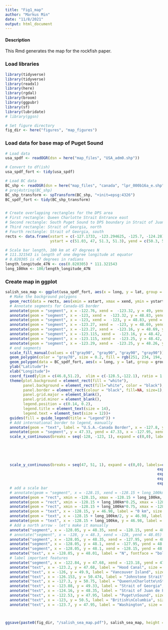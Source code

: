 ```yaml
---
title: "Fig1_map"
author: "Markus Min"
date: "11/8/2021"
output: html_document
---
```


#### Description
This Rmd generates the map for the rockfish paper.


### Load libraries
```r
library(tidyverse)
library(tidyverse)
library(readxl)
library(here)
library(rgdal)
library(broom)
library(ggpubr)
library(sf)
library(lubridate)
# library(ggsn)

# Set figure directory
fig_dir <- here("figures", "map_figures")
```




### Load data for base map of Puget Sound
```r
# Load data
usa_spdf <- readOGR(dsn = here("map_files", "USA_adm0.shp"))

# Convert to df(ish)
usa_spdf_fort <- tidy(usa_spdf)

# Load BC data
BC_shp <- readOGR(dsn = here("map_files", "canada", "lpr_000b16a_e.shp"))
# proj4string(BC_shp)
BC_shp_transform <- spTransform(BC_shp, "+init=epsg:4326")
BC_spdf_fort <- tidy(BC_shp_transform)


# Create overlapping rectangles for the DPS area
# First rectangle: Queen Charlotte Strait Entrance east
# Second rectangle: South Puget Sound to DPS boundary in Strait of Juan de Fuca
# Third rectangle: Strait of Georgia, north
# Fourth rectangle: Strait of Georgia, south
rects <- data.frame(xstart = c(-127.1733, -123.294625, -125.7, -124.28), xend = c(-122.5, -122, -122, -122),
                    ystart = c(51.03, 47, 51.3, 51.3), yend = c(50.3, 51, 49.25, 48.49), col = c("DPS Area", "DPS Area", "DPS Area", "DPS Area"))

# Scale bar length, 100 km at 47 degrees N
# 111.321543 is length of one degree longitude at equator
# 0.820305 is 47 degrees in radians
length_longitude_47N <- cos(0.820305) * 111.321543
long_100km <- 100/length_longitude_47N

```

### Create map in ggplot
```r
salish_sea_map <- ggplot(usa_spdf_fort, aes(x = long, y = lat, group = group))+
  # Make the background polygons
  geom_rect(data = rects, aes(xmin = xstart, xmax = xend, ymin = ystart, ymax = yend, fill = col),  inherit.aes = FALSE) +
  # Annotate segments for Canada-US border
  annotate(geom = "segment", x = -122.76, xend =  -123.32, y = 49, yend = 49, color = "black", lty = 3) +
  annotate(geom = "segment", x = -123, xend =  -123.32, y = 48.83, yend = 49, color = "black", lty = 3) +
  annotate(geom = "segment", x = -123, xend =  -123, y = 48.83, yend = 48.765, color = "black", lty = 3) +
  annotate(geom = "segment", x = -123.27, xend =  -123, y = 48.69, yend = 48.765, color = "black", lty = 3) +
  annotate(geom = "segment", x = -123.27, xend =  -123.16, y = 48.69, yend = 48.453, color = "black", lty = 3) +
  annotate(geom = "segment", x = -123.115, xend =  -123.16, y = 48.42, yend = 48.453, color = "black", lty = 3) +
  annotate(geom = "segment", x = -123.115, xend =  -123.25, y = 48.42, yend = 48.283, color = "black", lty = 3) +
  annotate(geom = "segment", x = -123.29, xend =  -123.25, y = 48.26, yend = 48.283, color = "black", lty = 3) +
  # end segments
  scale_fill_manual(values = c("gray90", "gray90", "gray90", "gray90")) +
  geom_polygon(color = "gray70", size = 0.2, fill = rgb(251, 234, 194, max=255))+
  geom_polygon(data = BC_spdf_fort, aes(x = long, y = lat, group = group), inherit.aes = FALSE, color = "gray70", size = 0.2, fill = rgb(251, 234, 194, max=255)) +
  ylab("Latitude")+
  xlab("Longitude")+
  coord_fixed(ylim = c(46.8,51.2),  xlim = c(-128.5,-122.1), ratio = 1.3)+
  theme(plot.background = element_rect(fill = "white"),
        panel.background = element_rect(fill="white", color = "black"),
        panel.border = element_rect(colour = "black", fill=NA, size=1),
        panel.grid.major = element_blank(),
        panel.grid.minor = element_blank(),
        legend.position = c(0.14, 0.2),
        legend.title = element_text(size = 14),
        legend.text = element_text(size = 12))+
  guides(fill = guide_legend(title = "Legend")) +
  # Add international border to legend, manually
  annotate(geom = "text", label = "U.S.A.-Canada Border", x = -127.8, y = 47.33, hjust = 0, size = 4.2) +
  annotate(geom = "segment", y = 47.33, yend = 47.33, x = -127.95, xend = -128.15, lty = 3) +
  scale_x_continuous(breaks = seq(-128, -123, 1), expand = c(0,0), labels=c(expression(paste(128*degree,"W")),
                                                                                expression(paste(127*degree,"W")),
                                                                                expression(paste(126*degree,"W")),
                                                                                expression(paste(125*degree,"W")),
                                                                                expression(paste(124*degree,"W")),
                                                                                expression(paste(123*degree,"W"))))+
  scale_y_continuous(breaks = seq(47, 51, 1), expand = c(0,0), labels=c(expression(paste(47*degree,"N")),
                                                                    expression(paste(48*degree,"N")),
                                                                    expression(paste(49*degree,"N")),
                                                                    expression(paste(50*degree,"N")),
                                                                    expression(paste(51*degree,"N"))))+
  # add a scale bar
  # annotate(geom = "segment", x = -128.15, xend = -128.15 + long_100km, y = 47, yend = 47) +
  annotate(geom = "rect", xmin = -128.15, xmax = -128.15 + long_100km, ymin = 47.05, ymax = 47.1, fill = "black", color = "black") +
  annotate(geom = "rect", xmin = -128.15 + long_100km*0.25, xmax = -128.15 + long_100km*0.5, ymin = 47.05, ymax = 47.1, fill = "white", color = "black") +
  annotate(geom = "rect", xmin = -128.15 + long_100km*0.75, xmax = -128.15 + long_100km, ymin = 47.05, ymax = 47.1, fill = "white", color = "black") +
  annotate(geom = "text", x = -128.15, y = 46.98, label = "0 km", size = 2) +
  annotate(geom = "text", x = -128.15 + long_100km/2, y = 46.98, label = "50 km", size = 2) +
  annotate(geom = "text", x = -128.15 + long_100km, y = 46.98, label = "100 km", size = 2) +
  # Add a north arrow - let's make it manually
  annotate("segment", x = -128.05, y = 48.35, xend = -128.15, yend = 48.05) + # tip to bottom-left
  # annotate("segment", x = -128, y = 48.3, xend = -128, yend = 48.05) + # tip to bottom-center
  annotate("segment", x = -128.05, y = 48.35, xend = -127.95, yend = 48.05) + # tip to bottom-right
  annotate("segment", x = -128.05, y = 48.1, xend = -127.95, yend = 48.05) + # bottom-center to bottom-right
  annotate("segment", x = -128.05, y = 48.1, xend = -128.15, yend = 48.05) + # bottom-center to bottom-left
  annotate("text", x = -128.05, y = 48.01, label = "N", fontface = "bold") +
  # label important features
  annotate("segment", x = -122.84, y = 47.68, xend = -123.18, yend = 47.68) + # Hood Canal
  annotate("text", x = -123.2, y = 47.68, label = "Hood Canal", size = 3, hjust = 1) + # Hood Canal
  annotate("text", x = -126, y = 49.9, label = "Vancouver Island", size = 3, angle = -25) + # Vancouver Island
  annotate("text", x = -126.153, y = 50.474, label = "Johnstone Strait", size = 3, hjust = 1) + # Johnstone Strait
  annotate("text", x = -127.3, y = 50.75, label = "Queen\nCharlotte\nStrait", size = 3) + # Queen Charlotte Strait
  annotate("text", x = -123.88, y = 49.33, label = "Strait of Georgia", size = 3, angle = -12) + # Strait of Georgia
  annotate("text", x = -124.16, y = 48.35, label = "Strait of Juan de Fuca", size = 3, angle = -16) + # Strait of Juan de Fuca
  annotate("text", x = -122.53, y = 47.95, label = "Puget\nSound", size = 4) + # Puget Sound
  annotate("text", x = -123, y = 50.5, label = "British\nColumbia", size = 5) + # British Columbia
  annotate("text", x = -123.7, y = 47.95, label = "Washington", size = 5) # Washington



ggsave(paste0(fig_dir, "/salish_sea_map.pdf"), salish_sea_map, height = 6, width  = 7.1)  
```